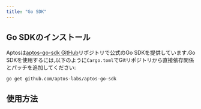 ```yaml
---
title: "Go SDK"
---
```


## Go SDKのインストール

Aptosは[aptos-go-sdk GitHub](https://github.com/aptos-labs/aptos-go-sdk)リポジトリで公式のGo SDKを提供しています.Go SDKを使用するには,以下のように`Cargo.toml`でGitリポジトリから直接依存関係とパッチを追加してください:






```shellscript
go get github.com/aptos-labs/aptos-go-sdk
```

## 使用方法



<CardGrid>
  <LinkCard href="/ja/build/sdks/go-sdk/fetch-data-via-sdk" title="データの取得" description="Go SDKでデータを取得する方法を学ぶ" />

  <LinkCard href="/ja/build/sdks/go-sdk/building-transactions" title="トランザクションの送信" description="Go SDKでトランザクションを送信する方法を学ぶ" />

  <LinkCard href="/ja/build/sdks/go-sdk/go-examples" title="例" description="SDKで提供されているGo言語の例を探索する" />
</CardGrid>
